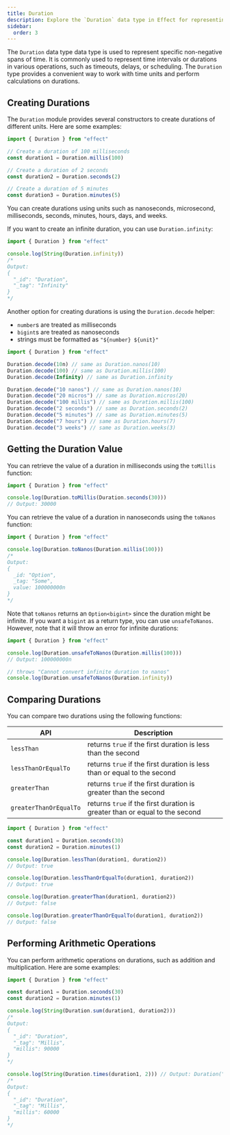 ```yaml
---
title: Duration
description: Explore the `Duration` data type in Effect for representing non-negative spans of time. Learn to create durations with different units, including milliseconds, seconds, and minutes. Discover options for creating infinite durations and decoding values. Retrieve duration values in milliseconds or nanoseconds. Compare durations and perform arithmetic operations like addition and multiplication. Master the capabilities of the `Duration` module for efficient time handling in your applications.
sidebar:
  order: 3
---
```


The `Duration` data type data type is used to represent specific non-negative spans of time. It is commonly used to represent time intervals or durations in various operations, such as timeouts, delays, or scheduling. The `Duration` type provides a convenient way to work with time units and perform calculations on durations.

## Creating Durations

The `Duration` module provides several constructors to create durations of different units. Here are some examples:

```ts twoslash
import { Duration } from "effect"

// Create a duration of 100 milliseconds
const duration1 = Duration.millis(100)

// Create a duration of 2 seconds
const duration2 = Duration.seconds(2)

// Create a duration of 5 minutes
const duration3 = Duration.minutes(5)
```

You can create durations using units such as nanoseconds, microsecond, milliseconds, seconds, minutes, hours, days, and weeks.

If you want to create an infinite duration, you can use `Duration.infinity`:

```ts twoslash
import { Duration } from "effect"

console.log(String(Duration.infinity))
/*
Output:
{
  "_id": "Duration",
  "_tag": "Infinity"
}
*/
```

Another option for creating durations is using the `Duration.decode` helper:

- `number`s are treated as milliseconds
- `bigint`s are treated as nanoseconds
- strings must be formatted as `"${number} ${unit}"`

```ts twoslash
import { Duration } from "effect"

Duration.decode(10n) // same as Duration.nanos(10)
Duration.decode(100) // same as Duration.millis(100)
Duration.decode(Infinity) // same as Duration.infinity

Duration.decode("10 nanos") // same as Duration.nanos(10)
Duration.decode("20 micros") // same as Duration.micros(20)
Duration.decode("100 millis") // same as Duration.millis(100)
Duration.decode("2 seconds") // same as Duration.seconds(2)
Duration.decode("5 minutes") // same as Duration.minutes(5)
Duration.decode("7 hours") // same as Duration.hours(7)
Duration.decode("3 weeks") // same as Duration.weeks(3)
```

## Getting the Duration Value

You can retrieve the value of a duration in milliseconds using the `toMillis` function:

```ts twoslash
import { Duration } from "effect"

console.log(Duration.toMillis(Duration.seconds(30)))
// Output: 30000
```

You can retrieve the value of a duration in nanoseconds using the `toNanos` function:

```ts twoslash
import { Duration } from "effect"

console.log(Duration.toNanos(Duration.millis(100)))
/*
Output:
{
  _id: "Option",
  _tag: "Some",
  value: 100000000n
}
*/
```

Note that `toNanos` returns an `Option<bigint>` since the duration might be infinite. If you want a `bigint` as a return type, you can use `unsafeToNanos`. However, note that it will throw an error for infinite durations:

```ts twoslash
import { Duration } from "effect"

console.log(Duration.unsafeToNanos(Duration.millis(100)))
// Output: 100000000n

// throws "Cannot convert infinite duration to nanos"
console.log(Duration.unsafeToNanos(Duration.infinity))
```

## Comparing Durations

You can compare two durations using the following functions:

| API                    | Description                                                                 |
| ---------------------- | --------------------------------------------------------------------------- |
| `lessThan`             | returns `true` if the first duration is less than the second                |
| `lessThanOrEqualTo`    | returns `true` if the first duration is less than or equal to the second    |
| `greaterThan`          | returns `true` if the first duration is greater than the second             |
| `greaterThanOrEqualTo` | returns `true` if the first duration is greater than or equal to the second |

```ts twoslash
import { Duration } from "effect"

const duration1 = Duration.seconds(30)
const duration2 = Duration.minutes(1)

console.log(Duration.lessThan(duration1, duration2))
// Output: true

console.log(Duration.lessThanOrEqualTo(duration1, duration2))
// Output: true

console.log(Duration.greaterThan(duration1, duration2))
// Output: false

console.log(Duration.greaterThanOrEqualTo(duration1, duration2))
// Output: false
```

## Performing Arithmetic Operations

You can perform arithmetic operations on durations, such as addition and multiplication. Here are some examples:

```ts twoslash
import { Duration } from "effect"

const duration1 = Duration.seconds(30)
const duration2 = Duration.minutes(1)

console.log(String(Duration.sum(duration1, duration2)))
/*
Output:
{
  "_id": "Duration",
  "_tag": "Millis",
  "millis": 90000
}
*/

console.log(String(Duration.times(duration1, 2))) // Output: Duration("60000 millis")
/*
Output:
{
  "_id": "Duration",
  "_tag": "Millis",
  "millis": 60000
}
*/
```
